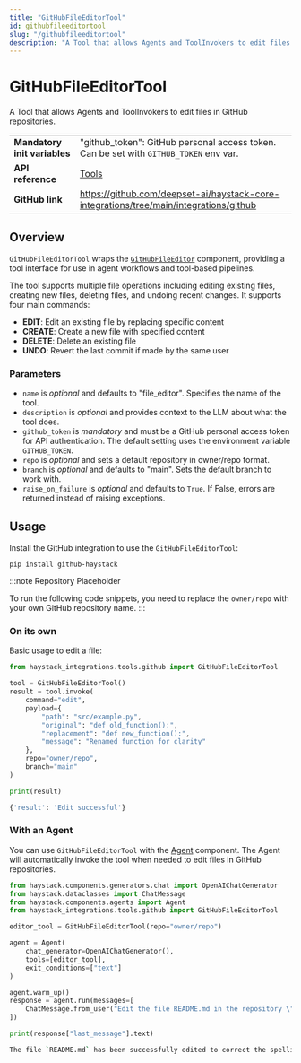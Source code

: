 ```yaml
---
title: "GitHubFileEditorTool"
id: githubfileeditortool
slug: "/githubfileeditortool"
description: "A Tool that allows Agents and ToolInvokers to edit files in GitHub repositories."
---
```


# GitHubFileEditorTool

A Tool that allows Agents and ToolInvokers to edit files in GitHub repositories.

|                              |                                                                                          |
| ---------------------------- | ---------------------------------------------------------------------------------------- |
| **Mandatory init variables** | "github_token": GitHub personal access token. Can be set with `GITHUB_TOKEN` env var.    |
| **API reference**            | [Tools](/reference/tools-api)                                                            |
| **GitHub link**              | https://github.com/deepset-ai/haystack-core-integrations/tree/main/integrations/github |

## Overview

`GitHubFileEditorTool` wraps the [`GitHubFileEditor`](../../pipeline-components/connectors/githubfileeditor.mdx) component, providing a tool interface for use in agent workflows and tool-based pipelines.

The tool supports multiple file operations including editing existing files, creating new files, deleting files, and undoing recent changes. It supports four main commands:

- **EDIT**: Edit an existing file by replacing specific content
- **CREATE**: Create a new file with specified content
- **DELETE**: Delete an existing file
- **UNDO**: Revert the last commit if made by the same user

### Parameters

- `name` is _optional_ and defaults to "file_editor". Specifies the name of the tool.
- `description` is _optional_ and provides context to the LLM about what the tool does.
- `github_token` is _mandatory_ and must be a GitHub personal access token for API authentication. The default setting uses the environment variable `GITHUB_TOKEN`.
- `repo` is _optional_ and sets a default repository in owner/repo format.
- `branch` is _optional_ and defaults to "main". Sets the default branch to work with.
- `raise_on_failure` is _optional_ and defaults to `True`. If False, errors are returned instead of raising exceptions.

## Usage

Install the GitHub integration to use the `GitHubFileEditorTool`:

```shell
pip install github-haystack
```

:::note
Repository Placeholder

To run the following code snippets, you need to replace the `owner/repo` with your own GitHub repository name.
:::

### On its own

Basic usage to edit a file:

```python
from haystack_integrations.tools.github import GitHubFileEditorTool

tool = GitHubFileEditorTool()
result = tool.invoke(
    command="edit",
    payload={
        "path": "src/example.py",
        "original": "def old_function():",
        "replacement": "def new_function():",
        "message": "Renamed function for clarity"
    },
    repo="owner/repo",
    branch="main"
)

print(result)
```

```bash
{'result': 'Edit successful'}
```

### With an Agent

You can use `GitHubFileEditorTool` with the [Agent](../../pipeline-components/agents-1/agent.mdx) component. The Agent will automatically invoke the tool when needed to edit files in GitHub repositories.

```python
from haystack.components.generators.chat import OpenAIChatGenerator
from haystack.dataclasses import ChatMessage
from haystack.components.agents import Agent
from haystack_integrations.tools.github import GitHubFileEditorTool

editor_tool = GitHubFileEditorTool(repo="owner/repo")

agent = Agent(
    chat_generator=OpenAIChatGenerator(),
    tools=[editor_tool],
    exit_conditions=["text"]
)

agent.warm_up()
response = agent.run(messages=[
    ChatMessage.from_user("Edit the file README.md in the repository \"owner/repo\" and replace the original string 'tpyo' with the replacement 'typo'. This is all context you need.")
])

print(response["last_message"].text)
```

```bash
The file `README.md` has been successfully edited to correct the spelling of 'tpyo' to 'typo'.
```
